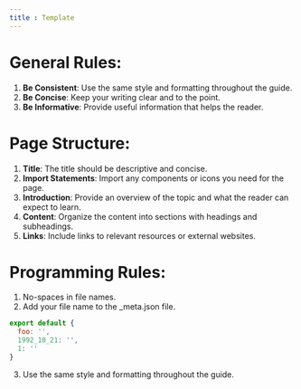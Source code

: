 ```yaml
---
title : Template
---
```



# General Rules:
1. **Be Consistent**: Use the same style and formatting throughout the guide.
2. **Be Concise**: Keep your writing clear and to the point.
3. **Be Informative**: Provide useful information that helps the reader.

# Page Structure:
1. **Title**: The title should be descriptive and concise.
2. **Import Statements**: Import any components or icons you need for the page.
3. **Introduction**: Provide an overview of the topic and what the reader can expect to learn.
4. **Content**: Organize the content into sections with headings and subheadings.
5. **Links**: Include links to relevant resources or external websites.

# Programming Rules:
1. No-spaces in file names.
2. Add your file name to the _meta.json file.
```js
export default {
  foo: '',
  1992_10_21: '',
  1: ''
}
```
3. Use the same style and formatting throughout the guide.
